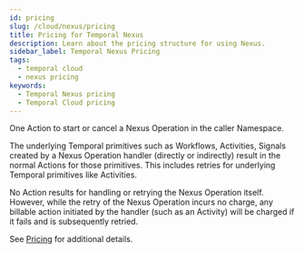 ```yaml
---
id: pricing
slug: /cloud/nexus/pricing
title: Pricing for Temporal Nexus
description: Learn about the pricing structure for using Nexus. 
sidebar_label: Temporal Nexus Pricing
tags:
  - temporal cloud
  - nexus pricing
keywords:
  - Temporal Nexus pricing
  - Temporal Cloud pricing
---
```


One Action to start or cancel a Nexus Operation in the caller Namespace.

The underlying Temporal primitives such as Workflows, Activities, Signals created by a Nexus Operation handler (directly or indirectly) result in the normal Actions for those primitives.
This includes retries for underlying Temporal primitives like Activities.

No Action results for handling or retrying the Nexus Operation itself.
However, while the retry of the Nexus Operation incurs no charge, any billable action initiated by the handler (such as an Activity) will be charged if it fails and is subsequently retried.

See [Pricing](/cloud/pricing) for additional details.
